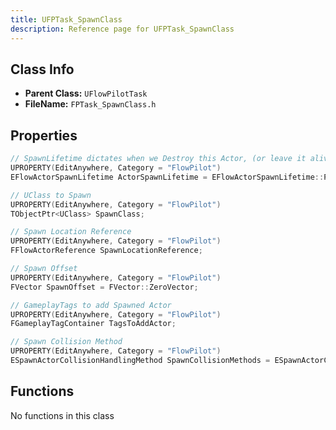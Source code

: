 ```yaml
---
title: UFPTask_SpawnClass
description: Reference page for UFPTask_SpawnClass
---
```


## Class Info
- __Parent Class:__ `UFlowPilotTask`
- __FileName:__ `FPTask_SpawnClass.h`

## Properties

```cpp
// SpawnLifetime dictates when we Destroy this Actor, (or leave it alive forever) 
UPROPERTY(EditAnywhere, Category = "FlowPilot")
EFlowActorSpawnLifetime ActorSpawnLifetime = EFlowActorSpawnLifetime::Persistent;

// UClass to Spawn 
UPROPERTY(EditAnywhere, Category = "FlowPilot")
TObjectPtr<UClass> SpawnClass;

// Spawn Location Reference 
UPROPERTY(EditAnywhere, Category = "FlowPilot")
FFlowActorReference SpawnLocationReference;

// Spawn Offset 
UPROPERTY(EditAnywhere, Category = "FlowPilot")
FVector SpawnOffset = FVector::ZeroVector;

// GameplayTags to add Spawned Actor 
UPROPERTY(EditAnywhere, Category = "FlowPilot")
FGameplayTagContainer TagsToAddActor;

// Spawn Collision Method 
UPROPERTY(EditAnywhere, Category = "FlowPilot")
ESpawnActorCollisionHandlingMethod SpawnCollisionMethods = ESpawnActorCollisionHandlingMethod::AdjustIfPossibleButAlwaysSpawn;

```

## Functions

No functions in this class
